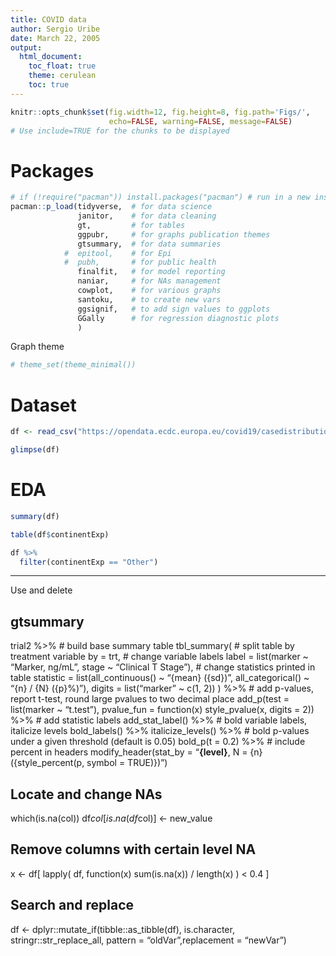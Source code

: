 ```yaml
---
title: COVID data
author: Sergio Uribe
date: March 22, 2005
output:
  html_document:
    toc_float: true
    theme: cerulean
    toc: true
---
```



```r
knitr::opts_chunk$set(fig.width=12, fig.height=8, fig.path='Figs/',
                      echo=FALSE, warning=FALSE, message=FALSE)
# Use include=TRUE for the chunks to be displayed
```

 
# Packages
```r
# if (!require("pacman")) install.packages("pacman") # run in a new installation
pacman::p_load(tidyverse,  # for data science
               janitor,    # for data cleaning 
               gt,         # for tables
               ggpubr,     # for graphs publication themes
               gtsummary,  # for data summaries
            #  epitool,    # for Epi
            #  pubh,       # for public health
               finalfit,   # for model reporting
               naniar,     # for NAs management
               cowplot,    # for various graphs 
               santoku,    # to create new vars 
               ggsignif,   # to add sign values to ggplots
               GGally      # for regression diagnostic plots
               )
```

Graph theme
```r
# theme_set(theme_minimal())
```


# Dataset
```r
df <- read_csv("https://opendata.ecdc.europa.eu/covid19/casedistribution/csv")
```
```r
glimpse(df)
```




# EDA

```r
summary(df)
```
```r
table(df$continentExp)
```
```r
df %>% 
  filter(continentExp == "Other")
```



------------------

Use and delete

## gtsummary
trial2 %>%
  # build base summary table
  tbl_summary(
    # split table by treatment variable
    by = trt,
    # change variable labels
    label = list(marker ~ "Marker, ng/mL",
                 stage ~ "Clinical T Stage"),
    # change statistics printed in table
    statistic = list(all_continuous() ~ "{mean} ({sd})",
                     all_categorical() ~ "{n} / {N} ({p}%)"),
    digits = list("marker" ~ c(1, 2))
  ) %>%
  # add p-values, report t-test, round large pvalues to two decimal place
  add_p(test = list(marker ~ "t.test"),
                 pvalue_fun = function(x) style_pvalue(x, digits = 2)) %>%
  # add statistic labels
  add_stat_label() %>%
  # bold variable labels, italicize levels
  bold_labels() %>%
  italicize_levels() %>%
  # bold p-values under a given threshold (default is 0.05)
  bold_p(t = 0.2) %>%
  # include percent in headers
  modify_header(stat_by = "**{level}**, N = {n} ({style_percent(p, symbol = TRUE)})")
  

## Locate and change NAs
which(is.na(col))
df$col[is.na(df$col)] <- new_value

## Remove columns with certain level NA
x <- df[ lapply( df, function(x) sum(is.na(x)) / length(x) ) < 0.4 ]

## Search and replace 
df <- dplyr::mutate_if(tibble::as_tibble(df), 
                                is.character, 
                                stringr::str_replace_all, 
                       pattern = "oldVar",replacement = "newVar")
                       

